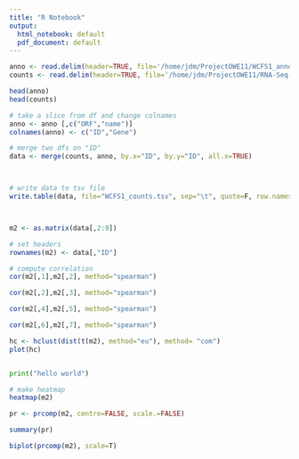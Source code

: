 ```yaml
---
title: "R Notebook"
output:
  html_notebook: default
  pdf_document: default
---
```




```r
anno <- read.delim(header=TRUE, file='/home/jdm/ProjectOWE11/WCFS1_anno.txt', skip=1)
counts <- read.delim(header=TRUE, file='/home/jdm/ProjectOWE11/RNA-Seq-counts.txt')

head(anno)
head(counts)

# take a slice from df and change colnames
anno <- anno [,c("ORF","name")]
colnames(anno) <- c("ID","Gene")

# merge two dfs on "ID"
data <- merge(counts, anno, by.x="ID", by.y="ID", all.x=TRUE)



# write data to tsv file
write.table(data, file="WCFS1_counts.tsv", sep="\t", quote=F, row.names=F)



m2 <- as.matrix(data[,2:9])

# set headers 
rownames(m2) <- data[,"ID"]
```
```r
# compute correlation
cor(m2[,1],m2[,2], method="spearman")
```
```r
cor(m2[,2],m2[,3], method="spearman")
```
```r
cor(m2[,4],m2[,5], method="spearman")
```

```r
cor(m2[,6],m2[,7], method="spearman")
```
```r
hc <- hclust(dist(t(m2), method="eu"), method= "com")
plot(hc)
```
```r

```
```python
print("hello world")
```


```r
# make heatmap
heatmap(m2)
```
```r
pr <- prcomp(m2, centre=FALSE, scale.=FALSE)


```
```r
summary(pr)
```
```r
biplot(prcomp(m2), scale=T)
```